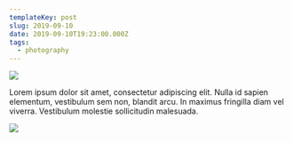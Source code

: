```yaml
---
templateKey: post
slug: 2019-09-10
date: 2019-09-10T19:23:00.000Z
tags:
  - photography
---
```

![](../../static/assets/20190910-IMG_2736.jpg)

Lorem ipsum dolor sit amet, consectetur adipiscing elit. Nulla id sapien elementum, vestibulum sem non, blandit arcu. In maximus fringilla diam vel viverra. Vestibulum molestie sollicitudin malesuada.

![](../../static/assets/20190910-IMG_2737.jpg)